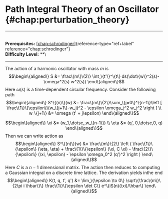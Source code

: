 # Path Integral Theory of an Oscillator \{#chap:perturbation_theory\}

------------------------------------------------------------------------

\
**Prerequisites:**
[\[chap:schrodinger\]](#chap:schrodinger)\{reference-type="ref+label"
reference="chap:schrodinger"\}\
**Difficulty Level:** \*\*\

------------------------------------------------------------------------

The action of a harmonic oscillator with mass $m$ is $$\begin\{aligned\}
    S &= \frac\{m\}\{2\} \int_\{t'\}^\{t\} ds(\dot\{w\}^2(s)-\omega^2(s) w^2(s))
\end\{aligned\}$$ Here $\omega(s)$ is a time-dependent circular frequency.
Consider the following path $$\begin\{aligned\}
S^\{(n)\}(w) &= \frac\{m\}\{2\}\sum_\{j=0\}^\{n-1\}\left [ \frac\{1\}\{\epsilon\}(w_\{j+1\}-w_j)^2 - \epsilon \omega_j^2 w_j^2 \right ] \\
w_\{j+1\} &= \omega (t' + j\epsilon)
\end\{aligned\}$$

$$\begin\{aligned\}
\xi &= (w_1,\dotsc,,w_\{n-1\}) \\
\eta &= (q', 0,\dotsc,0, q)
\end\{aligned\}$$ Then we can write action as $$\begin\{aligned\}
S^\{(n)\}(w) &= \frac\{m\}\{2\} \left ( \frac\{1\}\{\epsilon\} (\eta, \eta)  + \frac\{1\}\{\epsilon\} (\xi, C \xi) - \frac\{2\}\{\epsilon\} (\xi, \epsilon) - \epsilon \omega_0^2 (q')^2 \right )
\end\{aligned\}$$ Here $C$ is a $n-1$ dimensional matrix. The action then
reduces to computing a Gaussian integral on a discrete time lattice. The
derivation yields inthe end $$\begin\{aligned\}
K(t, q, t', q') &= \lim_\{\epsilon \to 0\} \sqrt\{\frac\{m\}\{2\pi i \hbar\}\} \frac\{1\}\{\epsilon \det C\} e^\{iS(n)(\xi)/\hbar\}
\end\{aligned\}$$
